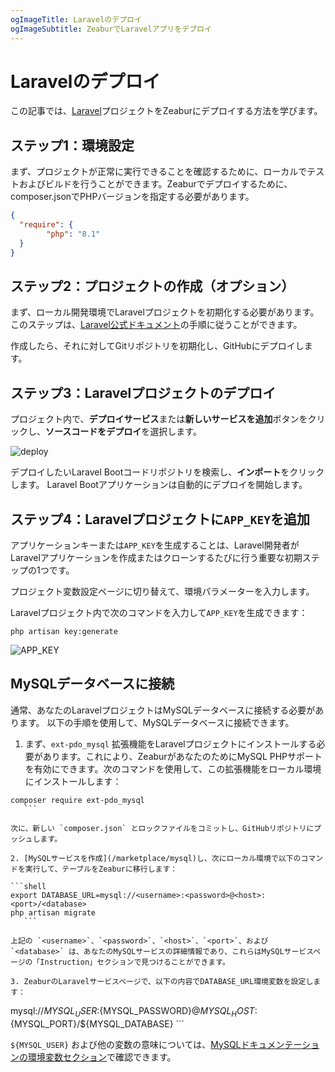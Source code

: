 ```yaml
---
ogImageTitle: Laravelのデプロイ
ogImageSubtitle: ZeaburでLaravelアプリをデプロイ
---
```


# Laravelのデプロイ

この記事では、[Laravel](https://laravel.com/)プロジェクトをZeaburにデプロイする方法を学びます。

## ステップ1：環境設定

まず、プロジェクトが正常に実行できることを確認するために、ローカルでテストおよびビルドを行うことができます。Zeaburでデプロイするために、composer.jsonでPHPバージョンを指定する必要があります。
```json
{
  "require": {
        "php": "8.1"
  }
}
```

## ステップ2：プロジェクトの作成（オプション）

まず、ローカル開発環境でLaravelプロジェクトを初期化する必要があります。このステップは、[Laravel公式ドキュメント](https://laravel.com/docs/9.x)の手順に従うことができます。

作成したら、それに対してGitリポジトリを初期化し、GitHubにデプロイします。

## ステップ3：Laravelプロジェクトのデプロイ

プロジェクト内で、**デプロイサービス**または**新しいサービスを追加**ボタンをクリックし、**ソースコードをデプロイ**を選択します。

![deploy](/deploy/common/select-service.en-US.png)


デプロイしたいLaravel Bootコードリポジトリを検索し、**インポート**をクリックします。
Laravel Bootアプリケーションは自動的にデプロイを開始します。

## ステップ4：Laravelプロジェクトに`APP_KEY`を追加

アプリケーションキーまたは`APP_KEY`を生成することは、Laravel開発者がLaravelアプリケーションを作成またはクローンするたびに行う重要な初期ステップの1つです。

プロジェクト変数設定ページに切り替えて、環境パラメーターを入力します。

Laravelプロジェクト内で次のコマンドを入力して`APP_KEY`を生成できます：

```shell
php artisan key:generate
```

![APP_KEY](/framework/laravel/app-key-setting.jpg)

## MySQLデータベースに接続

通常、あなたのLaravelプロジェクトはMySQLデータベースに接続する必要があります。
以下の手順を使用して、MySQLデータベースに接続できます。

1. まず、`ext-pdo_mysql` 拡張機能をLaravelプロジェクトにインストールする必要があります。これにより、ZeaburがあなたのためにMySQL PHPサポートを有効にできます。次のコマンドを使用して、この拡張機能をローカル環境にインストールします：

 ```shell
 composer require ext-pdo_mysql
    ```

次に、新しい `composer.json` とロックファイルをコミットし、GitHubリポジトリにプッシュします。

2. [MySQLサービスを作成](/marketplace/mysql)し、次にローカル環境で以下のコマンドを実行して、テーブルをZeaburに移行します：

 ```shell
 export DATABASE_URL=mysql://<username>:<password>@<host>:<port>/<database>
 php artisan migrate
    ```

上記の `<username>`、`<password>`、`<host>`、`<port>`、および `<database>` は、あなたのMySQLサービスの詳細情報であり、これらはMySQLサービスページの「Instruction」セクションで見つけることができます。

3. ZeaburのLaravelサービスページで、以下の内容でDATABASE_URL環境変数を設定します：

 ```
 mysql://${MYSQL_USER}:${MYSQL_PASSWORD}@${MYSQL_HOST}:${MYSQL_PORT}/${MYSQL_DATABASE}
    ```

`${MYSQL_USER}` および他の変数の意味については、[MySQLドキュメンテーションの環境変数セクション](/marketplace/mysql#環境変数)で確認できます。
